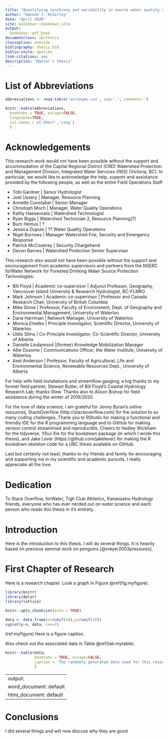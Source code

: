 ```yaml
--- 
title: "Quantifying synchrony and variability in source water quality across a relatively undisturbed nested catchment: contibutions to characterizing a protected water supply area to better understand how forest management strategies influence drinking water treatability and outcomes"
author: "Hannah J. McSorley"
date: "April 2020"
site: bookdown::bookdown_site
output:
  bookdown::pdf_book
documentclass: ubcthesis
classoption: oneside
bibliography: thesis.bib
biblio-style: apalike
link-citations: yes
description: "Master's thesis"
---
```


# List of Abbreviations

```r
abbreviations <- read.table('acronyms.csv', sep=',', comment='')

knitr::kable(abbreviations,
  booktabs = TRUE, escape=FALSE,
  longtable=TRUE,
  col.names = c('Short','Long')
  )
```

# Acknowledgements

This research work would not have been possible without the support and accommodation of the Capital Regional District (CRD) Watershed Protection and Management Division, Integrated Water Services (IWS) (Victoria, BC). In particular, we would like to acknowledge the help, support and assistance provided by the following people, as well as the entire Field Operations Staff  

* Tobi Gardner  | Senior Hydrologist
* Joel Ussery | Manager, Resource Planning
* Annette Constabel | Senior Manager
* Christoph Moch  | Manager, Water Quality Operations
* Kathy Haesevoats  | Watershed Technologist
* Ryan Biggs  | Watershed Technician 2, Resource Planning(?)
* Burn Hemus  | ?
* Jessica Dupuis  | ?? Water Quality Operations 
* Nigel Burrows | Manager Watershed Fire, Security and Emergency Response
* Patrick McCoubrey | Security Chargehand
* Devon Barnes | Watershed Protection Senior Supervisor  


  
This research also would not have been possible without the support and encouragement from academic supervisors and partners from the NSERC forWater Network for Forested Drinking Water Source Protection Technologies:  

* Bill Floyd  | Academic co-supervisor | Adjunct Professor, Geography, Vancouver Island University & Research Hydrologist, BC-FLNRO
* Mark Johnson  | Academic co-supervisor | Professor and Canada Research Chair, University of British Columbia
* Mike Stone  | Professor, Faculty of Environment, Dept. of Geography and Environmental Management, University of Waterloo
* Dana Harriman | Network Manager, University of Waterloo
* Monica Emelko | Principle Investigator, Scientific Director, University of Waterloo
* Uldis Silins  | Co-Principle Investigator, Co-Scientific Director, University of Alberta
* Danielle Lindamood |(former) Knowledge Mobilization Manager
* Allie Dusome | Communications Officer, the Water Institute, University of Waterloo
* Axel Anderson	| Professor, Faculty of Agricultural, Life and Environmental Science, Renewable Resources Dept., University of Alberta  

  
For help with field installations and streamflow gauging, a big thanks to my former field partner, Stewart Butler, of Bill Floyd's Coastal Hydrology Research Lab; thanks Stew. Thanks also to Alison Bishop for field assistance during the winter of 2019/2020.    

For the love of data science, I am grateful for Jenny Byran's online resources, StackOverflow (http://stackoverflow.com) for the solution to so many coding challenges. Thank you to RStudio for making a functional and friendly IDE for the R programming language and to GitHub for making version control streamlined and reproducibls. Cheers to Hadley Wickham for the tidyverse, Yihui Xie for the bookdown package (in which I wrote this thesis), and Jake Lever (https://github.com/jakelever) for making the R bookdown skeleton code for a UBC thesis available on GitHub.

Last but certainly not least, thanks to my friends and family for encouraging and supporting me in my scientific and academic pursuits. I really appreciate all the love. 

# Dedication

To Stack Overflow, forWater, Tigh Club Athletics, Kananaskis Hydrology friends, everyone who has ever nerded out on water science and each person who reads this thesis in it's entirety. 

\mainmatter

<!--chapter:end:index.Rmd-->

# Introduction

Here is the introduction to this thesis. I will do several things. It is heavily based on previous seminal work on penguins [@meyer2003pressures].


<!--chapter:end:01-intro.Rmd-->

# First Chapter of Research

Here is a research chapter. Look a graph in Figure \@ref(fig:myfigure).

```r
library(knitr)
library(dplyr)
library(lattice)

knitr::opts_chunk$set(echo = TRUE)
```

```r
data <- data.frame(x=runif(10),y=runif(10))
xyplot(y~x, data, cex=2)
```

(ref:myfigure) Here is a figure caption.

Also check out the associated data in Table \@ref(tab:mytable).

```r
knitr::kable(data, 
             booktabs = TRUE, escape=FALSE,
             caption = 'The randomly generated data used for this research.'
             )
```


<!--chapter:end:02-research.Rmd-->

---
output:
  word_document: default
  html_document: default
---
# Conclusions

I did several things and will now discuss why they are good.

<!--chapter:end:03-conclusions.Rmd-->

